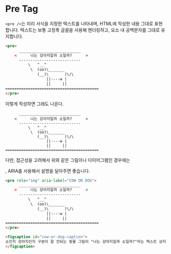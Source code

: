 # Pre Tag

`<pre />`는 미리 서식을 지정한 텍스트를 나타내며, HTML에 작성한 내용 그대로 표현합니다. 텍스트는 보통 고정폭 글꼴을 사용해 렌더링하고, 요소 내 공백문자를 그대로 유지합니다.

```html
<pre>
      ___________________________
    <      나는 강아지일까 소일까?      >
      ---------------------------
          \   ^__^
           \  (oo)\_______
              (__)\       )\/\
                  ||----w |
                  ||     ||
=========================================
</pre>
```

이렇게 작성하면 그래도 나온다.
```shell
      ___________________________
    <      나는 강아지일까 소일까?      >
      ---------------------------
          \   ^__^
           \  (oo)\_______
              (__)\       )\/\
                  ||----w |
                  ||     ||
=========================================
```

다만, 접근성을 고려해서 위와 같은 그림이나 다이어그램인 경우에는 <figcaption>, ARIA를 사용해서 설명을 달아주면 좋습니다.
```html
<pre role="img" aria-label="COW OR DOG">
      ___________________________
    <      나는 강아지일까 소일까?      >
      ---------------------------
          \   ^__^
           \  (oo)\_______
              (__)\       )\/\
                  ||----w |
                  ||     ||
=========================================
</pre>

<figcaption id="cow-or-dog-caption">
소인지 강아지인지 구분이 잘 안되는 동물 그림이 "나는 강아지일까 소일까?"라는 텍스트 상자를 띄우고 있다.
</figcaption>
```